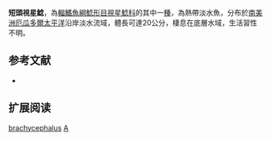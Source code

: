 {{Speciesbox
| name = 短頭視星鯰
| image = 
| image_width = 250px
| image_caption = 
| status = NE
| status_system = IUCN3.1
| genus = Astroblepus
| species = brachycephalus
| authority = [[Günther|Günther]], 1859
| synonyms = *''Arges brachycephalus'', Günther, 1859
}}

'''短頭視星鯰'''，為[[輻鰭魚綱|輻鰭魚綱]][[鯰形目|鯰形目]][[視星鯰科|視星鯰科]]的其中一[[種|種]]，為熱帶淡水魚，分布於[[南美洲|南美洲]][[厄瓜多爾|厄瓜多爾]][[太平洋|太平洋]]沿岸淡水流域，體長可達20公分，棲息在底層水域，生活習性不明。

== 参考文献 ==
*{{FishBase_species|genus=Astroblepus|species=brachycephalus|year=2014|month=11}}

== 扩展阅读 ==
{{refbegin}}
{{wikispecies-inline|Astroblepus brachycephalus|短頭視星鯰}}
{{refend}}
{{Taxonbar|from=Q7207183}}

[[Category:視星鯰屬|brachycephalus]]
[[Category:1859年描述的魚類|A]]